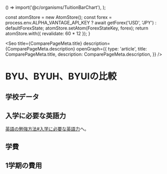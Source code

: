 
  () => import('@c/organisms/TuitionBarChart'),
);

  const atomStore = new AtomStore();
  const forex = process.env.ALPHA_VANTAGE_API_KEY
    ? await getForex('USD', 'JPY')
    : defaultForexState;
  atomStore.setAtom(ForexStateKey, forex);
  return atomStore.with({
    revalidate: 60 * 12
  });
}

<Seo
  title={ComparePageMeta.title}
  description={ComparePageMeta.description}
  openGraph={{
    type: 'article',
    title: ComparePageMeta.title,
    description: ComparePageMeta.description,
  }}
/>


# BYU、BYUH、BYUIの比較


## 学校データ

<SchoolTable />


## 入学に必要な英語力

[英語の勉強方法#入学に必要な英語力](/tips/apply#入学に必要な英語力)へ。


## 学費

<TuitionBarChart className='w-full h-72 md:h-80 lg:h-96' />


## 1学期の費用

<CostTable />
